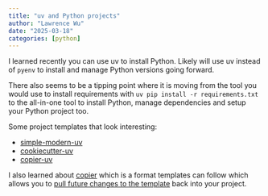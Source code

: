 ```yaml
---
title: "uv and Python projects"
author: "Lawrence Wu"
date: "2025-03-18"
categories: [python]
---
```


I learned recently you can use uv to install Python. Likely will use uv instead of `pyenv` to install and manage Python versions going forward.

There also seems to be a tipping point where it is moving from the tool you would use to install requirements with `uv pip install -r requirements.txt` to the all-in-one tool to install Python, manage dependencies and setup your Python project too.

Some project templates that look interesting:

- [simple-modern-uv](https://github.com/jlevy/simple-modern-uv)
- [cookiecutter-uv](https://github.com/fpgmaas/cookiecutter-uv)
- [copier-uv](https://github.com/pawamoy/copier-uv)


I also learned about [copier](https://github.com/copier-org/copier) which is a format templates can follow which allows you to [pull future changes to the template](https://github.com/jlevy/simple-modern-uv#updating-your-project-template) back into your project.